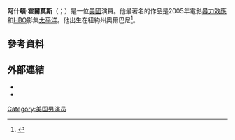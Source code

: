 '''阿什頓·霍爾莫斯'''（{{lang-en|Ashton Holmes}}；{{bd|1978年|2月17日}}）是一位[[美國|美國]]演員。他最著名的作品是2005年電影[[暴力效應|暴力效應]]和[[HBO|HBO]]影集[[太平洋_(電視劇)|太平洋]]。他出生在紐約州奧爾巴尼<ref>{{Cite web |url=http://www.timesunion.com/local/article/Actor-Ashton-Holmes-comes-home-to-honors-3941123.php |title=存档副本 |accessdate=2015-10-28 |archive-date=2016-03-03 |archive-url=https://web.archive.org/web/20160303171931/http://www.timesunion.com/local/article/Actor-Ashton-Holmes-comes-home-to-honors-3941123.php |dead-url=no }}</ref>。
==參考資料==
{{reflist}}
== 外部連結 ==
* {{IMDb name|1525948}}
* {{Twitter|Ashtonholmes}}
[[Category:美国男演员|Category:美国男演员]]